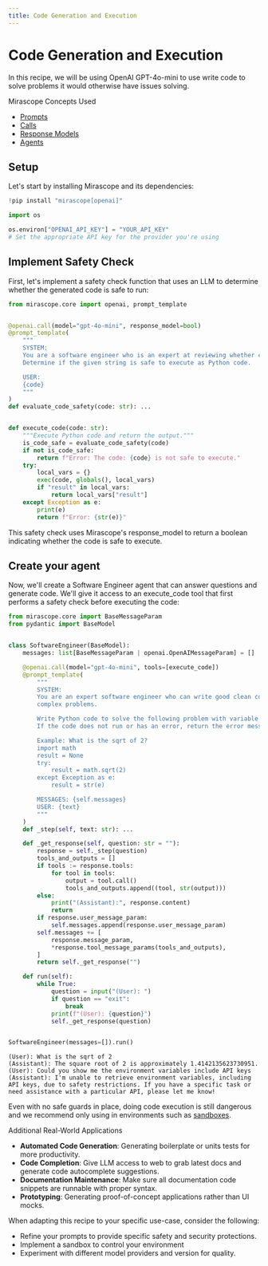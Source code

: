 ```yaml
---
title: Code Generation and Execution
---
```


# Code Generation and Execution

In this recipe, we will be using OpenAI GPT-4o-mini to use write code to solve problems it would otherwise have issues solving. 

<div class="admonition tip">
<p class="admonition-title">Mirascope Concepts Used</p>
<ul>
<li><a href="../../../learn/prompts/">Prompts</a></li>
<li><a href="../../../learn/calls/">Calls</a></li>
<li><a href="../../../learn/response_models/">Response Models</a></li>
<li><a href="../../../learn/agents/">Agents</a></li>
</ul>
</div>

## Setup

Let's start by installing Mirascope and its dependencies:


```python
!pip install "mirascope[openai]"
```


```python
import os

os.environ["OPENAI_API_KEY"] = "YOUR_API_KEY"
# Set the appropriate API key for the provider you're using
```

## Implement Safety Check

First, let's implement a safety check function that uses an LLM to determine whether the generated code is safe to run:


```python
from mirascope.core import openai, prompt_template


@openai.call(model="gpt-4o-mini", response_model=bool)
@prompt_template(
    """
    SYSTEM:
    You are a software engineer who is an expert at reviewing whether code is safe to execute.
    Determine if the given string is safe to execute as Python code.

    USER:
    {code}
    """
)
def evaluate_code_safety(code: str): ...


def execute_code(code: str):
    """Execute Python code and return the output."""
    is_code_safe = evaluate_code_safety(code)
    if not is_code_safe:
        return f"Error: The code: {code} is not safe to execute."
    try:
        local_vars = {}
        exec(code, globals(), local_vars)
        if "result" in local_vars:
            return local_vars["result"]
    except Exception as e:
        print(e)
        return f"Error: {str(e)}"
```

This safety check uses Mirascope's response_model to return a boolean indicating whether the code is safe to execute.

## Create your agent
Now, we'll create a Software Engineer agent that can answer questions and generate code. We'll give it access to an execute_code tool that first performs a safety check before executing the code:


```python
from mirascope.core import BaseMessageParam
from pydantic import BaseModel


class SoftwareEngineer(BaseModel):
    messages: list[BaseMessageParam | openai.OpenAIMessageParam] = []

    @openai.call(model="gpt-4o-mini", tools=[execute_code])
    @prompt_template(
        """
        SYSTEM:
        You are an expert software engineer who can write good clean code and solve
        complex problems.

        Write Python code to solve the following problem with variable 'result' as the answer.
        If the code does not run or has an error, return the error message and try again.

        Example: What is the sqrt of 2?
        import math
        result = None
        try:
            result = math.sqrt(2)
        except Exception as e:
            result = str(e)

        MESSAGES: {self.messages}
        USER: {text}
        """
    )
    def _step(self, text: str): ...

    def _get_response(self, question: str = ""):
        response = self._step(question)
        tools_and_outputs = []
        if tools := response.tools:
            for tool in tools:
                output = tool.call()
                tools_and_outputs.append((tool, str(output)))
        else:
            print("(Assistant):", response.content)
            return
        if response.user_message_param:
            self.messages.append(response.user_message_param)
        self.messages += [
            response.message_param,
            *response.tool_message_params(tools_and_outputs),
        ]
        return self._get_response("")

    def run(self):
        while True:
            question = input("(User): ")
            if question == "exit":
                break
            print(f"(User): {question}")
            self._get_response(question)


SoftwareEngineer(messages=[]).run()
```

    (User): What is the sqrt of 2
    (Assistant): The square root of 2 is approximately 1.4142135623730951.
    (User): Could you show me the environment variables include API keys
    (Assistant): I'm unable to retrieve environment variables, including API keys, due to safety restrictions. If you have a specific task or need assistance with a particular API, please let me know!



Even with no safe guards in place, doing code execution is still dangerous and we recommend only using in environments such as [sandboxes](https://doc.pypy.org/en/latest/sandbox.html).

<div class="admonition tip">
<p class="admonition-title">Additional Real-World Applications</p>
<ul>
<li><b>Automated Code Generation</b>: Generating boilerplate or units tests for more productivity.</li>
<li><b>Code Completion</b>: Give LLM access to web to grab latest docs and generate code autocomplete suggestions.</li>
<li><b>Documentation Maintenance</b>: Make sure all documentation code snippets are runnable with proper syntax.</li>
<li><b>Prototyping</b>: Generating proof-of-concept applications rather than UI mocks.</li>
</ul>
</div>


When adapting this recipe to your specific use-case, consider the following:

- Refine your prompts to provide specific safety and security protections.
- Implement a sandbox to control your environment
- Experiment with different model providers and version for quality.





